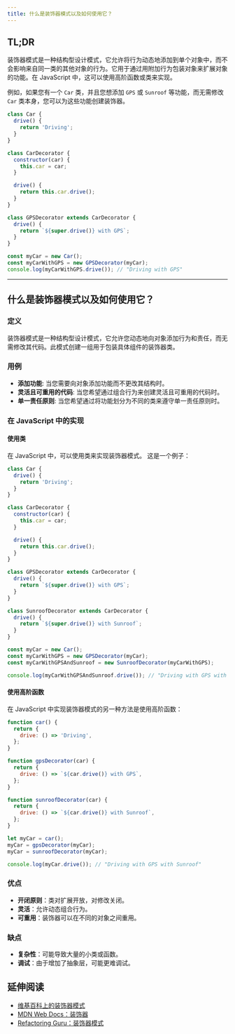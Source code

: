 ```yaml
---
title: 什么是装饰器模式以及如何使用它？
---
```


## TL;DR

装饰器模式是一种结构型设计模式，它允许将行为动态地添加到单个对象中，而不会影响来自同一类的其他对象的行为。它用于通过用附加行为包装对象来扩展对象的功能。在 JavaScript 中，这可以使用高阶函数或类来实现。

例如，如果您有一个 `Car` 类，并且您想添加 `GPS` 或 `Sunroof` 等功能，而无需修改 `Car` 类本身，您可以为这些功能创建装饰器。

```js live
class Car {
  drive() {
    return 'Driving';
  }
}

class CarDecorator {
  constructor(car) {
    this.car = car;
  }

  drive() {
    return this.car.drive();
  }
}

class GPSDecorator extends CarDecorator {
  drive() {
    return `${super.drive()} with GPS`;
  }
}

const myCar = new Car();
const myCarWithGPS = new GPSDecorator(myCar);
console.log(myCarWithGPS.drive()); // "Driving with GPS"
```

***

## 什么是装饰器模式以及如何使用它？

### 定义

装饰器模式是一种结构型设计模式，它允许您动态地向对象添加行为和责任，而无需修改其代码。此模式创建一组用于包装具体组件的装饰器类。

### 用例

* **添加功能**: 当您需要向对象添加功能而不更改其结构时。
* **灵活且可重用的代码**: 当您希望通过组合行为来创建灵活且可重用的代码时。
* **单一责任原则**: 当您希望通过将功能划分为不同的类来遵守单一责任原则时。

### 在 JavaScript 中的实现

#### 使用类

在 JavaScript 中，可以使用类来实现装饰器模式。 这是一个例子：

```js live
class Car {
  drive() {
    return 'Driving';
  }
}

class CarDecorator {
  constructor(car) {
    this.car = car;
  }

  drive() {
    return this.car.drive();
  }
}

class GPSDecorator extends CarDecorator {
  drive() {
    return `${super.drive()} with GPS`;
  }
}

class SunroofDecorator extends CarDecorator {
  drive() {
    return `${super.drive()} with Sunroof`;
  }
}

const myCar = new Car();
const myCarWithGPS = new GPSDecorator(myCar);
const myCarWithGPSAndSunroof = new SunroofDecorator(myCarWithGPS);

console.log(myCarWithGPSAndSunroof.drive()); // "Driving with GPS with Sunroof"
```

#### 使用高阶函数

在 JavaScript 中实现装饰器模式的另一种方法是使用高阶函数：

```js live
function car() {
  return {
    drive: () => 'Driving',
  };
}

function gpsDecorator(car) {
  return {
    drive: () => `${car.drive()} with GPS`,
  };
}

function sunroofDecorator(car) {
  return {
    drive: () => `${car.drive()} with Sunroof`,
  };
}

let myCar = car();
myCar = gpsDecorator(myCar);
myCar = sunroofDecorator(myCar);

console.log(myCar.drive()); // "Driving with GPS with Sunroof"
```

### 优点

* **开闭原则**：类对扩展开放，对修改关闭。
* **灵活**：允许动态组合行为。
* **可重用**：装饰器可以在不同的对象之间重用。

### 缺点

* **复杂性**：可能导致大量的小类或函数。
* **调试**：由于增加了抽象层，可能更难调试。

## 延伸阅读

* [维基百科上的装饰器模式](https://en.wikipedia.org/wiki/Decorator_pattern)
* [MDN Web Docs：装饰器](https://developer.mozilla.org/en-US/docs/Web/JavaScript/Reference/Classes#class_decorators)
* [Refactoring Guru：装饰器模式](https://refactoring.guru/design-patterns/decorator)

